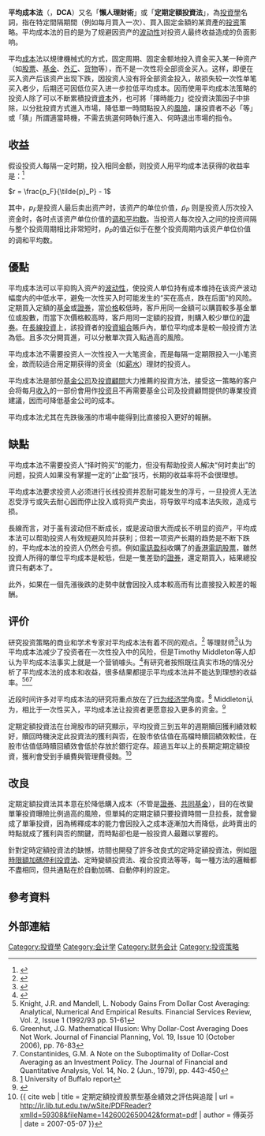 '''平均成本法'''（{{lang-en|Dollar Cost Averaging}}，'''DCA'''）又名「'''懶人理財術'''」或「'''定期定額投資法'''」，為[[投資學|投資學]]名詞，指在特定間隔期間（例如每月買入一次）、買入固定金額的某資產的[[投资|投资]]策略。平均成本法的目的是为了规避因资产的[[波动性|波动性]]对投资人最终收益造成的负面影响。

平均[[成本|成本]]法以規律機械式的方式，固定周期、固定金额地投入資金买入某一种资产（如[[股票|股票]]、[[基金|基金]]、[[外汇|外汇]]、[[货物|货物]]等），而不是一次性将全部资金买入。这样，即便在买入资产后该资产出现下跌，因投资人没有将全部资金投入，故损失较一次性单笔买入者少，后期还可因低位买入进一步拉低平均成本。因而使用平均成本法策略的投资人除了可以不断累積投資[[資本|資本]]外，也可將「擇時能力」從投資決策因子中排除，以分批投資方式進入市場，降低單一時間點投入的[[風險|風險]]，讓投資者不必「等」或「猜」所謂適當時機，不需去挑選何時執行進入、何時退出市場的指令。

==收益==
假设投资人每隔一定时期，投入相同金额，则投资人用平均成本法获得的收益率是：<ref>{{cite web|url=http://www.richardcayne.com/dollar-cost-averaging/|title=Dollar cost averaging graph|accessdate=2014-08-28|archive-date=2014-09-03|archive-url=https://web.archive.org/web/20140903145724/http://www.richardcayne.com/dollar-cost-averaging/|dead-url=yes}}</ref>

<math>r = \frac{p_F}{\tilde{p}_P} - 1</math>

其中，<math>p_F</math>是投资人最后卖出资产时，该资产的单位价值，<math>\tilde{p}_P</math> 则是投资人历次投入资金时，各时点该资产单位价值的[[调和平均数|调和平均数]]。当投资人每次投入之间的投资间隔与整个投资周期相比非常短时，<math>\tilde{p}_P</math>的值近似于在整个投资周期内该资产单位价值的调和平均数。

== 優點 ==
平均成本法可以平抑购入资产的[[波动性|波动性]]，使投资人单位持有成本维持在该资产波动幅度内的中低水平，避免一次性买入时可能发生的“买在高点，跌在后面”的风险。定期買入定額的[[证券投资基金|基金]]或[[證券|證券]]，當[[价格|价格]]較低時，客戶用同一金額可以購買較多基金單位或股數，而當下次價格較高時，客戶用同一定額的投資，則購入較少單位的[[證券|證券]]。在[[長線投資|長線投資]]上，該投資者的[[投資組合|投資組合]]賬戶內，單位平均成本是較一般投資方法為低。且多次分開買進，可以分散單次買入點過高的風險。

平均成本法不需要投资人一次性投入一大笔资金，而是每隔一定期限投入一小笔资金，故而较适合用定期获得的资金（如[[薪水|薪水]]）理财的投资人。

平均成本法是部份[[基金公司|基金公司]]及[[投資顧問|投資顧問]]大力推薦的投資方法，接受这一策略的客户会将每月[[收入|收入]]的一部份會用作[[投资|投资]]且不再需要基金公司及投資顧問提供的專業投資建議，因而可降低基金公司的成本。

平均成本法尤其在先跌後漲的市場中能得到比直接投入更好的報酬。

== 缺點 ==
平均成本法不需要投资人“择时购买”的能力，但没有帮助投资人解决“何时卖出”的问题，投资人如果没有掌握一定的“止盈”技巧，长期的收益率将不会很理想。

平均成本法要求投资人必须进行长线投资并忍耐可能发生的浮亏，一旦投资人无法忍受浮亏或失去耐心因而停止投入或将资产卖出，将导致平均成本法失败，造成亏损。

長線而言，对于虽有波动但不断成长，或是波动很大而成长不明显的资产，平均成本法可以帮助投资人有效规避风险并获利；但若一项资产长期的趋势是不断下跌的，平均成本法的投资人仍然会亏损。例如[[電訊盈科|電訊盈科]]收購了的[[香港電訊|香港電訊]][[股票|股票]]，雖然投資人所得的單位平均成本是較低，但是一隻差勁的[[證券|證券]]，還定期買入，結果總投資只有虧本了。

此外，如果在一個先漲後跌的走勢中就會因投入成本較高而有比直接投入較差的報酬。

==评价==
研究投资策略的商业和学术专家对平均成本法有着不同的观点。<ref>{{Cite web |url=http://www.cass.city.ac.uk/__data/assets/pdf_file/0009/56898/3B_Hayley.pdf |title=Explaining the riddle of dollar cost averaging Hayley, S Cass Business School report 2010 |accessdate=2017-12-17 |archive-date=2016-08-04 |archive-url=https://web.archive.org/web/20160804150858/http://www.cass.city.ac.uk/__data/assets/pdf_file/0009/56898/3B_Hayley.pdf |dead-url=no }}</ref> {{Tsl|en| Suze Orman|苏茜·欧曼}}等理财师<ref>{{cite web |url=http://www.suzeorman.com/dt/calc_dollarcostaverage1.cfm |title=Archived copy |accessdate=2009-02-13 |deadurl=yes |archiveurl=https://web.archive.org/web/20090101211528/http://www.suzeorman.com/dt/calc_dollarcostaverage1.cfm |archivedate=2009-01-01 |df= }}</ref>认为平均成本法减少了投资者在一次性投入中的风险，但是Timothy Middleton等人却认为平均成本法事实上就是一个营销噱头。<ref>{{cite web|url=http://moneycentral.msn.com/content/P104966.asp |title=The costly myth of dollar-cost averaging |last=Middleton |first=Timothy |date=2005-01-04 |accessdate=2009-01-05 |deadurl=yes |archiveurl=https://web.archive.org/web/20050910142530/http://moneycentral.msn.com/content/P104966.asp |archivedate=September 10, 2005 }}</ref>有研究者按照既往真实市场的情况分析了平均成本法的成本和收益，很多结果都提示平均成本法并不能达到理想的收益率。<ref name="Knight">Knight, J.R. and Mandell, L. Nobody Gains From Dollar Cost Averaging: Analytical, Numerical And Empirical Results. Financial Services Review, Vol. 2, Issue 1 (1992/93 pp. 51-61</ref><ref name="Greenhut">Greenhut, J.G. Mathematical Illusion: Why Dollar-Cost Averaging Does Not Work. Journal of Financial Planning, Vol. 19, Issue 10 (October 2006), pp. 76-83</ref><ref name ="Constantinides">Constantinides, G.M. A Note on the Suboptimality of Dollar-Cost Averaging as an Investment Policy. The Journal of Financial and Quantitative Analysis, Vol. 14, No. 2 (Jun., 1979), pp. 443-450</ref>

近段时间许多对平均成本法的研究将重点放在了[[行为经济学|行为经济学]]角度。<ref>[http://www.acsu.buffalo.edu/~keechung/Lecture%20Notes%20and%20Syllabus%20(MGF633)/Behavioral%20Aspects%20of%20DollarCostAveraging.pdf] {{Wayback|url=http://www.acsu.buffalo.edu/~keechung/Lecture%20Notes%20and%20Syllabus%20(MGF633)/Behavioral%20Aspects%20of%20DollarCostAveraging.pdf |date=20160329185734 }} University of Buffalo report</ref> Middleton认为，相比于一次性买入，平均成本法让投资者更愿意投入更多的资金。<ref>{{cite web|url=http://beginnersinvest.about.com/cs/newinvestors/a/041901a.htm|title=Dollar Cost Averaging: A Technique that Drastically Reduces Market Risk|accessdate=2009-03-22|archive-date=2009-11-09|archive-url=https://wayback.archive-it.org/all/20091109110225/http://beginnersinvest.about.com/cs/newinvestors/a/041901a.htm|dead-url=no}}</ref>

定期定額投資法在台灣股市的研究顯示，平均投資三到五年的週期贖回獲利績效較好，贖回時機決定此投資法的獲利與否，在股市依估值在高檔時贖回績效較佳，在股市估值低時贖回績效會低於存放於銀行定存。超過五年以上的長期定期定額投資，獲利會受到手續費與管理費侵蝕。<ref name = 傅英芬_2007> {{ cite web | title = 定期定額投資股票型基金績效之評估與追蹤 | url = http://ir.lib.tut.edu.tw/wSite/PDFReader?xmlId=59308&fileName=1426002650042&format=pdf | author = 傅英芬 | date = 2007-05-07 }} </ref>

== 改良 ==
定期定額投資法其本意在於降低購入成本（不管是[[證券|證券]]、[[共同基金|共同基金]]），目的在改變單筆投資曝險比例過高的風險，但單純的定期定額只要投資時間一旦拉長，就會變成了單筆投資，因為稀釋成本的能力會因投入之成本逐漸加大而降低，此時賣出的時點就成了獲利與否的關鍵，而時點卻也是一般投資人最難以掌握的。

針對定時定額投資法的缺憾，坊間也開發了許多改良式的定時定額投資法，例如[[限時限額加碼停利投資法|限時限額加碼停利投資法]]、定時變額投資法、複合投資法等等，每一種方法的邏輯都不盡相同，但共通點在於自動加碼、自動停利的設定。

==參考資料==
{{Reflist|3}}

== 外部連結 ==


{{金融市场}}

[[Category:投資學|Category:投資學]]
[[Category:会计学|Category:会计学]]
[[Category:财务会计|Category:财务会计]]
[[Category:投资策略|Category:投资策略]]
